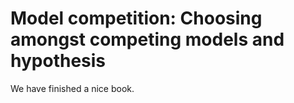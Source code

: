 # Model competition: Choosing amongst competing models and hypothesis

We have finished a nice book.
